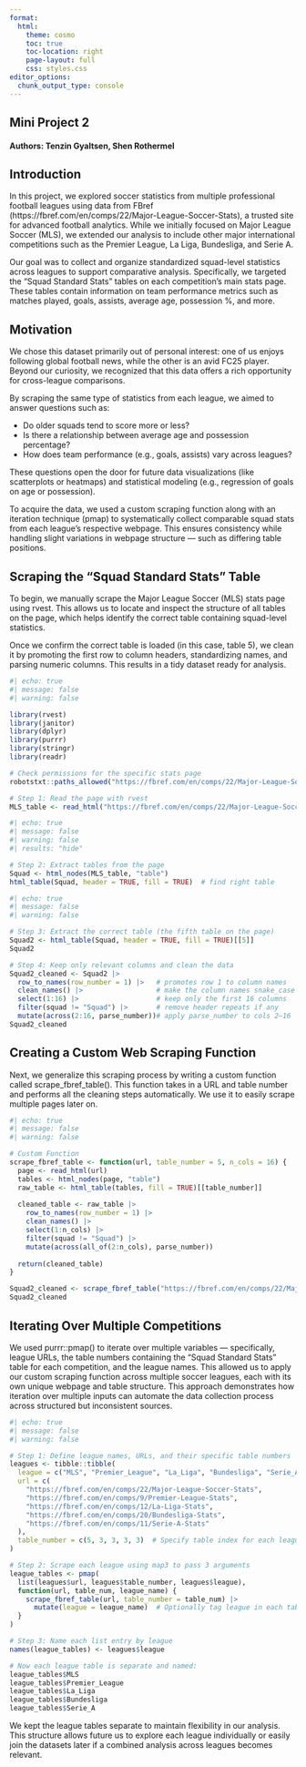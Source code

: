 ```yaml
---
format:
  html:
    theme: cosmo
    toc: true
    toc-location: right
    page-layout: full
    css: styles.css
editor_options: 
  chunk_output_type: console
---
```


<div style="text-align: left;">

# Mini Project 2

#### Authors: Tenzin Gyaltsen, Shen Rothermel

## Introduction

In this project, we explored soccer statistics from multiple professional football leagues using data from FBref (https://fbref.com/en/comps/22/Major-League-Soccer-Stats), a trusted site for advanced football analytics. While we initially focused on Major League Soccer (MLS), we extended our analysis to include other major international competitions such as the Premier League, La Liga, Bundesliga, and Serie A.

Our goal was to collect and organize standardized squad-level statistics across leagues to support comparative analysis. Specifically, we targeted the "Squad Standard Stats" tables on each competition’s main stats page. These tables contain information on team performance metrics such as matches played, goals, assists, average age, possession %, and more.

## Motivation

We chose this dataset primarily out of personal interest: one of us enjoys following global football news, while the other is an avid FC25 player. Beyond our curiosity, we recognized that this data offers a rich opportunity for cross-league comparisons.

By scraping the same type of statistics from each league, we aimed to answer questions such as:

- Do older squads tend to score more or less?
- Is there a relationship between average age and possession percentage?
- How does team performance (e.g., goals, assists) vary across leagues?

These questions open the door for future data visualizations (like scatterplots or heatmaps) and statistical modeling (e.g., regression of goals on age or possession).

To acquire the data, we used a custom scraping function along with an iteration technique (pmap) to systematically collect comparable squad stats from each league's respective webpage. This ensures consistency while handling slight variations in webpage structure — such as differing table positions.

## Scraping the “Squad Standard Stats” Table

To begin, we manually scrape the Major League Soccer (MLS) stats page using rvest. This allows us to locate and inspect the structure of all tables on the page, which helps identify the correct table containing squad-level statistics.

Once we confirm the correct table is loaded (in this case, table 5), we clean it by promoting the first row to column headers, standardizing names, and parsing numeric columns. This results in a tidy dataset ready for analysis.

```r
#| echo: true
#| message: false
#| warning: false

library(rvest)
library(janitor)
library(dplyr)
library(purrr)
library(stringr)
library(readr)

# Check permissions for the specific stats page
robotstxt::paths_allowed("https://fbref.com/en/comps/22/Major-League-Soccer-Stats")

# Step 1: Read the page with rvest
MLS_table <- read_html("https://fbref.com/en/comps/22/Major-League-Soccer-Stats")
```

```r
#| echo: true
#| message: false
#| warning: false
#| results: "hide"

# Step 2: Extract tables from the page
Squad <- html_nodes(MLS_table, "table")
html_table(Squad, header = TRUE, fill = TRUE)  # find right table
```

```r
#| echo: true
#| message: false
#| warning: false

# Step 3: Extract the correct table (the fifth table on the page)
Squad2 <- html_table(Squad, header = TRUE, fill = TRUE)[[5]]
Squad2

# Step 4: Keep only relevant columns and clean the data
Squad2_cleaned <- Squad2 |>
  row_to_names(row_number = 1) |>   # promotes row 1 to column names
  clean_names() |>                  # make the column names snake_case
  select(1:16) |>                   # keep only the first 16 columns
  filter(squad != "Squad") |>       # remove header repeats if any
  mutate(across(2:16, parse_number))# apply parse_number to cols 2–16
Squad2_cleaned
```

## Creating a Custom Web Scraping Function

Next, we generalize this scraping process by writing a custom function called scrape_fbref_table(). This function takes in a URL and table number and performs all the cleaning steps automatically. We use it to easily scrape multiple pages later on.

```r
#| echo: true
#| message: false
#| warning: false

# Custom Function
scrape_fbref_table <- function(url, table_number = 5, n_cols = 16) {
  page <- read_html(url)
  tables <- html_nodes(page, "table")
  raw_table <- html_table(tables, fill = TRUE)[[table_number]]
  
  cleaned_table <- raw_table |>
    row_to_names(row_number = 1) |>
    clean_names() |>
    select(1:n_cols) |>
    filter(squad != "Squad") |>
    mutate(across(all_of(2:n_cols), parse_number))
  
  return(cleaned_table)
}

Squad2_cleaned <- scrape_fbref_table("https://fbref.com/en/comps/22/Major-League-Soccer-Stats")
Squad2_cleaned
```

## Iterating Over Multiple Competitions

We used purrr::pmap() to iterate over multiple variables — specifically, league URLs, the table numbers containing the "Squad Standard Stats" table for each competition, and the league names. This allowed us to apply our custom scraping function across multiple soccer leagues, each with its own unique webpage and table structure. This approach demonstrates how iteration over multiple inputs can automate the data collection process across structured but inconsistent sources. 

```r
#| echo: true
#| message: false
#| warning: false

# Step 1: Define league names, URLs, and their specific table numbers
leagues <- tibble::tibble(
  league = c("MLS", "Premier_League", "La_Liga", "Bundesliga", "Serie_A"),
  url = c(
    "https://fbref.com/en/comps/22/Major-League-Soccer-Stats",
    "https://fbref.com/en/comps/9/Premier-League-Stats",
    "https://fbref.com/en/comps/12/La-Liga-Stats",
    "https://fbref.com/en/comps/20/Bundesliga-Stats",
    "https://fbref.com/en/comps/11/Serie-A-Stats"
  ),
  table_number = c(5, 3, 3, 3, 3)  # Specify table index for each league
)

# Step 2: Scrape each league using map3 to pass 3 arguments
league_tables <- pmap(
  list(leagues$url, leagues$table_number, leagues$league),
  function(url, table_num, league_name) {
    scrape_fbref_table(url, table_number = table_num) |> 
      mutate(league = league_name)  # Optionally tag league in each table
  }
)

# Step 3: Name each list entry by league
names(league_tables) <- leagues$league

# Now each league table is separate and named:
league_tables$MLS
league_tables$Premier_League
league_tables$La_Liga
league_tables$Bundesliga
league_tables$Serie_A
```

We kept the league tables separate to maintain flexibility in our analysis. This structure allows future us to explore each league individually or easily join the datasets later if a combined analysis across leagues becomes relevant.

</div>


